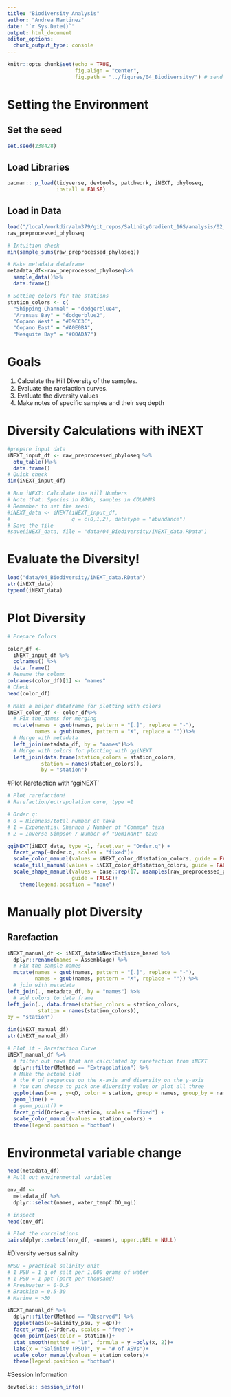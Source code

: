 ```yaml
---
title: "Biodiversity Analysis"
author: "Andrea Martinez"
date: "`r Sys.Date()`"
output: html_document
editor_options: 
  chunk_output_type: console
---
```


```r
knitr::opts_chunk$set(echo = TRUE,
                      fig.align = "center",
                      fig.path = "../figures/04_Biodiversity/") # send any figure output to this folder
```

# Setting the Environment

## Set the seed
```r
set.seed(238428)
```

## Load Libraries
```r
pacman:: p_load(tidyverse, devtools, patchwork, iNEXT, phyloseq,
                install = FALSE)
```

## Load in Data
```r
load("/local/workdir/alm379/git_repos/SalinityGradient_16S/analysis/02_PreProcessing/raw_preprocessed_phyloseq.RData")
raw_preprocessed_phyloseq

# Intuition check
min(sample_sums(raw_preprocessed_phyloseq))

# Make metadata dataframe
metadata_df<-raw_preprocessed_phyloseq%>%
  sample_data()%>%
  data.frame()

# Setting colors for the stations
station_colors <- c(
  "Shipping Channel" = "dodgerblue4",
  "Aransas Bay" = "dodgerblue2",
  "Copano West" = "#D9CC3C",
  "Copano East" = "#A0E0BA",
  "Mesquite Bay" = "#00ADA7")
```

# Goals
1. Calculate the Hill Diversity of the samples.
2. Evaluate the rarefaction curves.
3. Evaluate the diversity values
4. Make notes of specific samples and their seq depth

# Diversity Calculations with iNEXT

```r
#prepare input data
iNEXT_input_df <- raw_preprocessed_phyloseq %>%
  otu_table()%>%
  data.frame()
# Quick check
dim(iNEXT_input_df)

# Run iNEXT: Calculate the Hill Numbers
# Note that: Species in ROWs, samples in COLUMNS
# Remember to set the seed!
#iNEXT_data <- iNEXT(iNEXT_input_df,
#                    q = c(0,1,2), datatype = "abundance")
# Save the file
#save(iNEXT_data, file = "data/04_Biodiversity/iNEXT_data.RData")
```

# Evaluate the Diversity!
```r
load("data/04_Biodiversity/iNEXT_data.RData")
str(iNEXT_data)
typeof(iNEXT_data)
```

# Plot Diversity
```r
# Prepare Colors

color_df <-
  iNEXT_input_df %>%
  colnames() %>%
  data.frame()
# Rename the column
colnames(color_df)[1] <- "names"
# Check
head(color_df)

# Make a helper dataframe for plotting with colors
iNEXT_color_df <- color_df%>%
  # Fix the names for merging 
  mutate(names = gsub(names, pattern = "[.]", replace = "-"), 
         names = gsub(names, pattern = "X", replace = ""))%>%
  # Merge with metadata
  left_join(metadata_df, by = "names")%>%
  # Merge with colors for plotting with ggiNEXT
  left_join(data.frame(station_colors = station_colors,
           station = names(station_colors)),
           by = "station")
```

#Plot Rarefaction with 'ggiNEXT'

```r

# Plot rarefaction!
# Rarefaction/ectrapolation cure, type =1

# Order q:
# 0 = Richness/total number ot taxa
# 1 = Exponential Shannon / Number of "Common" taxa
# 2 = Inverse Simpson / Number of "Dominant" taxa

ggiNEXT(iNEXT_data, type =1, facet.var = "Order.q") +
  facet_wrap(~Order.q, scales = "fixed")+
  scale_color_manual(values = iNEXT_color_df$station_colors, guide = FALSE)+
  scale_fill_manual(values = iNEXT_color_df$station_colors, guide = FALSE)+
  scale_shape_manual(values = base::rep(17, nsamples(raw_preprocessed_phyloseq)),
                     guide = FALSE)+
    theme(legend.position = "none")
```

# Manually plot Diversity

## Rarefaction
```r
iNEXT_manual_df <- iNEXT_data$iNextEst$size_based %>%
  dplyr::rename(names = Assemblage) %>%
  # Fix the sample names
  mutate(names = gsub(names, pattern = "[.]", replace = "-"),
         names = gsub(names, pattern = "X", replace = "")) %>%
  # join with metadata
left_join(., metadata_df, by = "names") %>%
  # add colors to data frame
left_join(., data.frame(station_colors = station_colors,
          station = names(station_colors)),
by = "station")

dim(iNEXT_manual_df)
str(iNEXT_manual_df)

# Plot it - Rarefaction Curve
iNEXT_manual_df %>%
  # filter out rows that are calculated by rarefaction from iNEXT
  dplyr::filter(Method == "Extrapolation") %>% 
  # Make the actual plot
  # the # of sequences on the x-axis and diversity on the y-axis
  # You can choose to pick one diversity value or plot all three
  ggplot(aes(x=m , y=qD, color = station, group = names, group_by = names)) +
  geom_line() +
  # geom_point() +
  facet_grid(Order.q ~ station, scales = "fixed") +
  scale_color_manual(values = station_colors) +
  theme(legend.position = "bottom")
```


# Environmetal variable change
```r
head(metadata_df)
# Pull out environmental variables

env_df <-
  metadata_df %>%
  dplyr::select(names, water_tempC:DO_mgL)

# inspect
head(env_df)

# Plot the correlations
pairs(dplyr::select(env_df, -names), upper.pNEL = NULL)

```


#Diversity versus salinity
```r

#PSU = practical salinity unit
# 1 PSU = 1 g of salt per 1,000 grams of water
# 1 PSU = 1 ppt (part per thousand)
# Freshwater = 0-0.5
# Brackish = 0.5-30
# Marine = >30

iNEXT_manual_df %>%
  dplyr::filter(Method == "Observed") %>%
  ggplot(aes(x=salinity_psu, y =qD))+
  facet_wrap(.~Order.q, scales = "free")+
  geom_point(aes(color = station))+
  stat_smooth(method = "lm", formula = y ~poly(x, 2))+
  labs(x = "Salinity (PSU)", y = "# of ASVs")+
  scale_color_manual(values = station_colors)+
  theme(legend.position = "bottom")
```


#Session Information
```r
devtools:: session_info()
```

